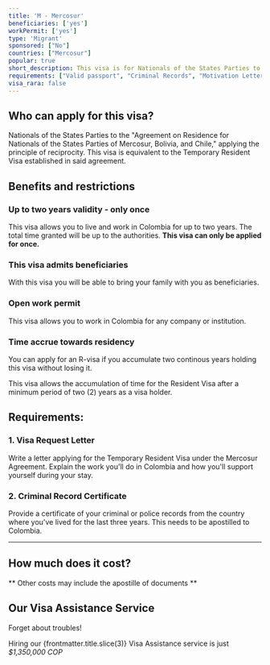 ```yaml
---
title: 'M - Mercosur'
beneficiaries: ['yes']
workPermit: ['yes']
type: 'Migrant'
sponsored: ["No"]
countries: ["Mercosur"]
popular: true
short_description: This visa is for Nationals of the States Parties to the "Agreement on Residence for Nationals of the States Parties of Mercosur, Bolivia, and Chile".
requirements: ["Valid passport", "Criminal Records", "Motivation Letter"]
visa_rara: false
---
```



## Who can apply for this visa?

Nationals of the States Parties to the "Agreement on Residence for Nationals of the States Parties of Mercosur, Bolivia, and Chile," applying the principle of reciprocity. This visa is equivalent to the Temporary Resident Visa established in said agreement. 

## Benefits and restrictions

### **Up to two years validity - only once**

This visa allows you to live and work in Colombia for up to two years. The total time granted will be up to the authorities. **This visa can only be applied for once.**

### **This visa admits beneficiaries**

With this visa you will be able to bring your family with you as beneficiaries.

### Open **work permit**

This visa allows you to work in Colombia for any company or institution.

### T**ime accrue towards residency**

You can apply for an R-visa if you accumulate two continous years holding this visa without losing it.

This visa allows the accumulation of time for the Resident Visa after a minimum period of two (2) years as a visa holder.

## Requirements:

### **1. Visa Request Letter**

Write a letter applying for the Temporary Resident Visa under the Mercosur Agreement. Explain the work you'll do in Colombia and how you'll support yourself during your stay.

### **2. Criminal Record Certificate**

Provide a certificate of your criminal or police records from the country where you've lived for the last three years. This needs to be apostilled to Colombia.

---
## How much does it cost?

<VisaCosts
    studyFees="54"
    issuanceFees="270"
    apostille={false}
    translation={false}
/>

** Other costs may include the apostille of documents **

## Our Visa Assistance Service

Forget about troubles!

Hiring our {frontmatter.title.slice(3)} Visa Assistance service is just *$1,350,000 COP*